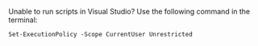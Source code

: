 Unable to run scripts in Visual Studio? Use the following command in the terminal:
```
Set-ExecutionPolicy -Scope CurrentUser Unrestricted
```